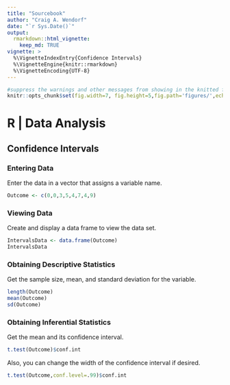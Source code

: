 ```yaml
---
title: "Sourcebook"
author: "Craig A. Wendorf"
date: "`r Sys.Date()`"
output: 
  rmarkdown::html_vignette:
    keep_md: TRUE
vignette: >
  %\VignetteIndexEntry{Confidence Intervals}
  %\VignetteEngine{knitr::rmarkdown}
  %\VignetteEncoding{UTF-8}
---
```


```r
#suppress the warnings and other messages from showing in the knitted file.
knitr::opts_chunk$set(fig.width=7, fig.height=5,fig.path='figures/',echo=TRUE,warning=FALSE,message=FALSE)
```

# R | Data Analysis

## Confidence Intervals

### Entering Data

Enter the data in a vector that assigns a variable name.

```r
Outcome <- c(0,0,3,5,4,7,4,9)
```

### Viewing Data

Create and display a data frame to view the data set.

```r
IntervalsData <- data.frame(Outcome)
IntervalsData
```

### Obtaining Descriptive Statistics

Get the sample size, mean, and standard deviation for the variable.

```r
length(Outcome)
mean(Outcome)
sd(Outcome)
```

### Obtaining Inferential Statistics

Get the mean and its confidence interval.

```r
t.test(Outcome)$conf.int
```

Also, you can change the width of the confidence interval if desired.

```r
t.test(Outcome,conf.level=.99)$conf.int
```
